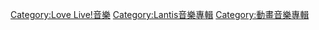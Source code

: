 [[Category:Love_Live!音樂|Category:Love Live!音樂]]
[[Category:Lantis音樂專輯|Category:Lantis音樂專輯]]
[[Category:動畫音樂專輯|Category:動畫音樂專輯]]